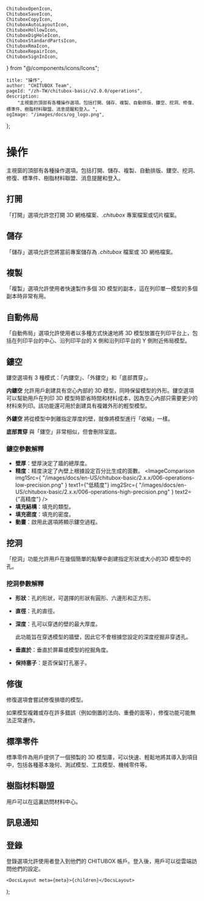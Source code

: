 	ChituboxOpenIcon,
	ChituboxSaveIcon,
	ChituboxCopyIcon,
	ChituboxAutoLayoutIcon,
	ChituboxHollowIcon,
	ChituboxDigHoleIcon,
	ChituboxStandardPartsIcon,
	ChituboxRmaIcon,
	ChituboxRepairIcon,
	ChituboxSignInIcon,
} from "@/components/icons/Icons";

	title: "操作",
	author: "CHITUBOX Team",
	pageId: "/zh-TW/chitubox-basic/v2.0.0/operations",
	description:
		"主視窗的頂部有各種操作選項。包括打開、儲存、複製、自動排版、鏤空、挖洞、修復、標準件、樹脂材料聯盟、消息提醒和登入。",
	ogImage: "/images/docs/og_logo.png",
};

# 操作

主視窗的頂部有各種操作選項。包括打開、儲存、複製、自動排版、鏤空、挖洞、修復、標準件、樹脂材料聯盟、消息提醒和登入。

## 打開

<ChituboxOpenIcon /> 「打開」選項允許您打開 3D 網格檔案、_.chitubox_
專案檔案或切片檔案。

## 儲存

<ChituboxSaveIcon /> 「儲存」選項允許您將當前專案儲存為 _.chitubox_ 檔案或 3D
網格檔案。

## 複製

<ChituboxCopyIcon /> 「複製」選項允許使用者快速製作多個 3D
模型的副本，這在列印單一模型的多個副本時非常有用。

<ImageContainer>
	<AntdImage
		src={"/images/docs/zh-TW/chitubox-basic/2.x.x/006-operations-copy.png"}
	/>
</ImageContainer>

## 自動佈局

<ChituboxAutoLayoutIcon /> 「自動佈局」選項允許使用者以多種方式快速地將 3D
模型放置在列印平台上，包括在列印平台的中心、沿列印平台的 X 側和沿列印平台的 Y
側附近佈局模型。

<ImageContainer>
	<AntdImage
		src={
			"/images/docs/zh-TW/chitubox-basic/2.x.x/006-operations-autolayout.png"
		}
	/>
</ImageContainer>

## 鏤空

<ChituboxHollowIcon /> 鏤空選項有 3 種模式：「内鏤空」、「外鏤空」和「底部貫穿」。

**内鏤空** 允許用戶創建具有空心內部的 3D 模型，同時保留模型的外形。鏤空選項可以幫助用戶在列印 3D 模型時節省時間和材料成本，因為空心內部只需要更少的材料來列印。該功能還可用於創建具有複雜外形的輕型模型。

**外鏤空** 將從模型中剝離指定厚度的壁，就像將模型進行「收縮」一樣。

**底部貫穿** 與「鏤空」非常相似，但會刪除室底。

<ImageContainer>
	<AntdImage
		src={
			"/images/docs/zh-TW/chitubox-basic/2.x.x/006-operations-hollow.png"
		}
	/>
</ImageContainer>

### 鏤空參數解釋

-   **壁厚**：壁厚決定了牆的總厚度。
-   **精度**：精度決定了內壁上根據設定百分比生成的面數。
    <ImageContainer>
    	<ImageComparison
    		img1Src={
    			"/images/docs/en-US/chitubox-basic/2.x.x/006-operations-low-precision.png"
    		}
    		text1={"低精度"}
    		img2Src={
    			"/images/docs/en-US/chitubox-basic/2.x.x/006-operations-high-precision.png"
    		}
    		text2={"高精度"}
    	/>
    </ImageContainer>
-   **填充結構**：填充的類型。
-   **填充密度**：填充的密度。
-   **動畫**：啟用此選項將顯示鏤空過程。

## 挖洞

<ChituboxDigHoleIcon /> 「挖洞」功能允許用戶在幾個簡單的點擊中創建指定形狀或大小的3D
模型中的孔。

<ImageContainer>
	<AntdImage
		src={
			"/images/docs/zh-TW/chitubox-basic/2.x.x/006-operations-dig-hole.png"
		}
	/>
</ImageContainer>

### 挖洞參數解釋

-   **形狀**：孔的形狀，可選擇的形狀有圓形、六邊形和正方形。
-   **直徑**：孔的直徑。
-   **深度**：孔可以穿透的壁的最大厚度。

    <Admonition type="note" title="注意">
    	此功能旨在穿透模型的牆壁，因此它不會根據您設定的深度挖掘非穿透孔。
    </Admonition>

-   **垂直於**：垂直於屏幕或模型的挖掘角度。
-   **保持塞子**：是否保留打孔塞子。

## 修復

<ChituboxRepairIcon /> 修復選項會嘗試修復損壞的模型。

<Admonition type="warning" title="警告">
	如果模型複雜或存在許多錯誤（例如倒置的法向、重疊的面等），修復功能可能無法正常運作。
</Admonition>

## 標準零件

<ChituboxStandardPartsIcon /> 標準零件為用戶提供了一個預製的 3D
模型庫，可以快速、輕鬆地將其導入到項目中，包括各種基本幾何、測試模型、工具模型、機械零件等。

<ImageContainer>
	<AntdImage
		src={
			"/images/docs/zh-TW/chitubox-basic/2.x.x/006-operations-standard-parts.png"
		}
	/>
</ImageContainer>

## 樹脂材料聯盟

<ChituboxRmaIcon /> 用戶可以在這裏訪問材料中心。

## 訊息通知

## 登錄

<ChituboxSignInIcon /> 登錄選項允許使用者登入到他們的 CHITUBOX
帳戶。登入後，用戶可以從雲端訪問他們的設定。

	<DocsLayout meta={meta}>{children}</DocsLayout>
);
